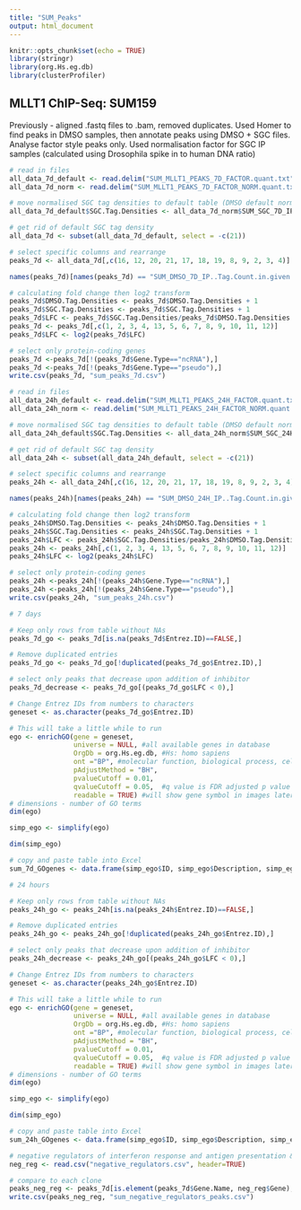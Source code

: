 ```yaml
---
title: "SUM_Peaks"
output: html_document
---
```


```r
knitr::opts_chunk$set(echo = TRUE)
library(stringr)
library(org.Hs.eg.db)
library(clusterProfiler)
```

## MLLT1 ChIP-Seq: SUM159

Previously - aligned .fastq files to .bam, removed duplicates. Used Homer to find peaks in DMSO samples, then annotate peaks using DMSO + SGC files. Analyse factor style peaks only. Used normalisation factor for SGC IP samples (calculated using Drosophila spike in to human DNA ratio)

```r
# read in files
all_data_7d_default <- read.delim("SUM_MLLT1_PEAKS_7D_FACTOR.quant.txt", header = TRUE, sep = "\t")
all_data_7d_norm <- read.delim("SUM_MLLT1_PEAKS_7D_FACTOR_NORM.quant.txt", header = TRUE, sep = "\t")

# move normalised SGC tag densities to default table (DMSO default normalisation value)
all_data_7d_default$SGC.Tag.Densities <- all_data_7d_norm$SUM_SGC_7D_IP..Tag.Count.in.given.bp..26479125.0.Total..normalization.factor...0.29..effective.total...7550759.462.

# get rid of default SGC tag density
all_data_7d <- subset(all_data_7d_default, select = -c(21))

# select specific columns and rearrange
peaks_7d <- all_data_7d[,c(16, 12, 20, 21, 17, 18, 19, 8, 9, 2, 3, 4)]

names(peaks_7d)[names(peaks_7d) == "SUM_DMSO_7D_IP..Tag.Count.in.given.bp..14966870.5.Total..normalization.factor...0.67..effective.total...10000000."] <- "DMSO.Tag.Densities"

# calculating fold change then log2 transform
peaks_7d$DMSO.Tag.Densities <- peaks_7d$DMSO.Tag.Densities + 1
peaks_7d$SGC.Tag.Densities <- peaks_7d$SGC.Tag.Densities + 1
peaks_7d$LFC <- peaks_7d$SGC.Tag.Densities/peaks_7d$DMSO.Tag.Densities
peaks_7d <- peaks_7d[,c(1, 2, 3, 4, 13, 5, 6, 7, 8, 9, 10, 11, 12)]
peaks_7d$LFC <- log2(peaks_7d$LFC)

# select only protein-coding genes
peaks_7d <-peaks_7d[!(peaks_7d$Gene.Type=="ncRNA"),]
peaks_7d <-peaks_7d[!(peaks_7d$Gene.Type=="pseudo"),]
write.csv(peaks_7d, "sum_peaks_7d.csv")
```

```r
# read in files
all_data_24h_default <- read.delim("SUM_MLLT1_PEAKS_24H_FACTOR.quant.txt", header = TRUE, sep = "\t")
all_data_24h_norm <- read.delim("SUM_MLLT1_PEAKS_24H_FACTOR_NORM.quant.txt", header = TRUE, sep = "\t")

# move normalised SGC tag densities to default table (DMSO default normalisation value)
all_data_24h_default$SGC.Tag.Densities <- all_data_24h_norm$SUM_SGC_24H_IP..Tag.Count.in.given.bp..17595829.0.Total..normalization.factor...0.38..effective.total...6672871.029.

# get rid of default SGC tag density
all_data_24h <- subset(all_data_24h_default, select = -c(21))

# select specific columns and rearrange
peaks_24h <- all_data_24h[,c(16, 12, 20, 21, 17, 18, 19, 8, 9, 2, 3, 4)]

names(peaks_24h)[names(peaks_24h) == "SUM_DMSO_24H_IP..Tag.Count.in.given.bp..15957296.5.Total..normalization.factor...0.63..effective.total...10000000."] <- "DMSO.Tag.Densities"

# calculating fold change then log2 transform
peaks_24h$DMSO.Tag.Densities <- peaks_24h$DMSO.Tag.Densities + 1
peaks_24h$SGC.Tag.Densities <- peaks_24h$SGC.Tag.Densities + 1
peaks_24h$LFC <- peaks_24h$SGC.Tag.Densities/peaks_24h$DMSO.Tag.Densities
peaks_24h <- peaks_24h[,c(1, 2, 3, 4, 13, 5, 6, 7, 8, 9, 10, 11, 12)]
peaks_24h$LFC <- log2(peaks_24h$LFC)

# select only protein-coding genes
peaks_24h <-peaks_24h[!(peaks_24h$Gene.Type=="ncRNA"),]
peaks_24h <-peaks_24h[!(peaks_24h$Gene.Type=="pseudo"),]
write.csv(peaks_24h, "sum_peaks_24h.csv")
```

```r
# 7 days

# Keep only rows from table without NAs
peaks_7d_go <- peaks_7d[is.na(peaks_7d$Entrez.ID)==FALSE,]

# Remove duplicated entries
peaks_7d_go <- peaks_7d_go[!duplicated(peaks_7d_go$Entrez.ID),]

# select only peaks that decrease upon addition of inhibitor
peaks_7d_decrease <- peaks_7d_go[(peaks_7d_go$LFC < 0),]

# Change Entrez IDs from numbers to characters
geneset <- as.character(peaks_7d_go$Entrez.ID)

# This will take a little while to run
ego <- enrichGO(gene = geneset, 
                universe = NULL, #all available genes in database
                OrgDb = org.Hs.eg.db, #Hs: homo sapiens
                ont ="BP", #molecular function, biological process, cellular component
                pAdjustMethod = "BH",
                pvalueCutoff = 0.01,
                qvalueCutoff = 0.05,  #q value is FDR adjusted p value
                readable = TRUE) #will show gene symbol in images later rather than Entrez Gene ID
# dimensions - number of GO terms
dim(ego)

simp_ego <- simplify(ego)

dim(simp_ego)

# copy and paste table into Excel
sum_7d_GOgenes <- data.frame(simp_ego$ID, simp_ego$Description, simp_ego$p.adjust, simp_ego$geneID)
```


```r
# 24 hours

# Keep only rows from table without NAs
peaks_24h_go <- peaks_24h[is.na(peaks_24h$Entrez.ID)==FALSE,]

# Remove duplicated entries
peaks_24h_go <- peaks_24h_go[!duplicated(peaks_24h_go$Entrez.ID),]

# select only peaks that decrease upon addition of inhibitor
peaks_24h_decrease <- peaks_24h_go[(peaks_24h_go$LFC < 0),]

# Change Entrez IDs from numbers to characters
geneset <- as.character(peaks_24h_go$Entrez.ID)

# This will take a little while to run
ego <- enrichGO(gene = geneset, 
                universe = NULL, #all available genes in database
                OrgDb = org.Hs.eg.db, #Hs: homo sapiens
                ont ="BP", #molecular function, biological process, cellular component
                pAdjustMethod = "BH",
                pvalueCutoff = 0.01,
                qvalueCutoff = 0.05,  #q value is FDR adjusted p value
                readable = TRUE) #will show gene symbol in images later rather than Entrez Gene ID
# dimensions - number of GO terms
dim(ego)

simp_ego <- simplify(ego)

dim(simp_ego)

# copy and paste table into Excel
sum_24h_GOgenes <- data.frame(simp_ego$ID, simp_ego$Description, simp_ego$p.adjust, simp_ego$geneID)
```


```r
# negative regulators of interferon response and antigen presentation & processing
neg_reg <- read.csv("negative_regulators.csv", header=TRUE)

# compare to each clone
peaks_neg_reg <- peaks_7d[is.element(peaks_7d$Gene.Name, neg_reg$Gene),]
write.csv(peaks_neg_reg, "sum_negative_regulators_peaks.csv")
```
